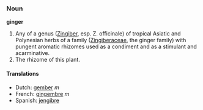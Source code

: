 === Noun ===
'''ginger'''

# Any of a genus ([[Zingiber]], esp. Z. officinale) of tropical Asiatic and Polynesian herbs of a family ([[Zingiberaceae]], the ginger family) with pungent aromatic rhizomes used as a condiment and as a stimulant and acarminative.
# The rhizome of this plant.

==== Translations ====
*Dutch: [[gember]] ''m''
*French: [[gingembre]] ''m''
*Spanish: [[jengibre]]